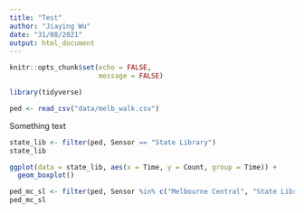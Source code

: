```yaml
---
title: "Test"
author: "Jiaying Wu"
date: "31/08/2021"
output: html_document
---
```


```r
knitr::opts_chunk$set(echo = FALSE,
                      message = FALSE)
```

```r
library(tidyverse)
```

```r
ped <- read_csv("data/melb_walk.csv")
```

Something text 


```r
state_lib <- filter(ped, Sensor == "State Library")
state_lib
```

```r
ggplot(data = state_lib, aes(x = Time, y = Count, group = Time)) +
  geom_boxplot()
```

```r
ped_mc_sl <- filter(ped, Sensor %in% c("Melbourne Central", "State Library"))
ped_mc_sl
```
